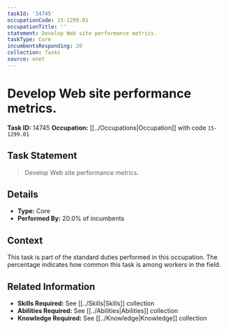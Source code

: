 ```yaml
---
taskId: '14745'
occupationCode: 15-1299.01
occupationTitle: ''
statement: Develop Web site performance metrics.
taskType: Core
incumbentsResponding: 20
collection: Tasks
source: onet
---
```

# Develop Web site performance metrics.

**Task ID:** 14745
**Occupation:** [[../Occupations|Occupation]] with code `15-1299.01`

## Task Statement

> Develop Web site performance metrics.

## Details

- **Type:** Core
- **Performed By:** 20.0% of incumbents

## Context

This task is part of the standard duties performed in this occupation. The percentage indicates how common this task is among workers in the field.

## Related Information

- **Skills Required:** See [[../Skills|Skills]] collection
- **Abilities Required:** See [[../Abilities|Abilities]] collection
- **Knowledge Required:** See [[../Knowledge|Knowledge]] collection
